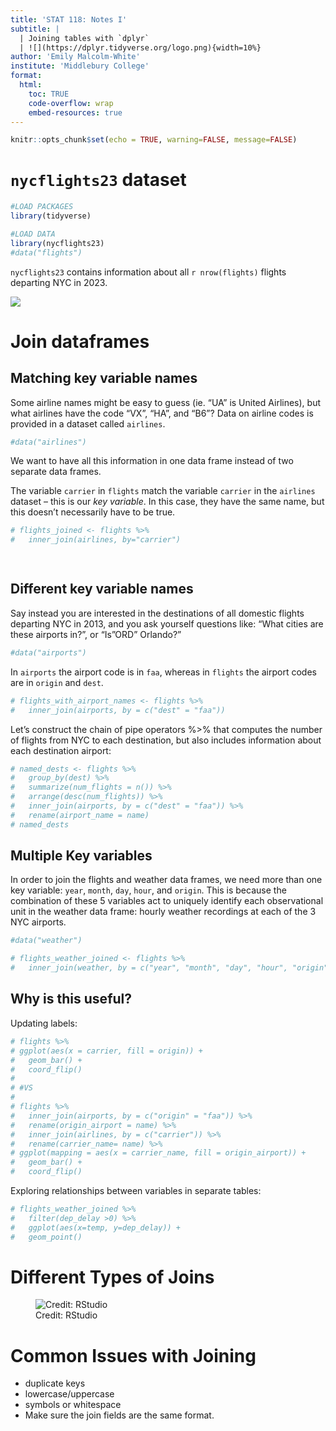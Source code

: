 ```yaml
---
title: 'STAT 118: Notes I'
subtitle: | 
  | Joining tables with `dplyr`
  | ![](https://dplyr.tidyverse.org/logo.png){width=10%}
author: 'Emily Malcolm-White'
institute: 'Middlebury College'
format:
  html: 
    toc: TRUE
    code-overflow: wrap
    embed-resources: true
---
```


```r
knitr::opts_chunk$set(echo = TRUE, warning=FALSE, message=FALSE)
```

# `nycflights23` dataset 

```r
#LOAD PACKAGES
library(tidyverse)

#LOAD DATA
library(nycflights23)
#data("flights")
```



`nycflights23` contains information about all `r nrow(flights)` flights departing NYC in 2023. 

![](https://r4ds.hadley.nz/diagrams/relational.png)


# Join dataframes

## Matching key variable names

Some airline names might be easy to guess (ie. "UA" is United Airlines), but what airlines have the code "VX", "HA", and "B6"? Data on airline codes is provided in a dataset called `airlines`. 

```r
#data("airlines")
```

We want to have all this information in one data frame instead of two separate data frames. 

The variable `carrier` in `flights` match the variable `carrier` in the `airlines` dataset -- this is our *key variable*. In this case, they have the same name, but this doesn't necessarily have to be true. 

```r
# flights_joined <- flights %>% 
#   inner_join(airlines, by="carrier")

  
```


## Different key variable names

Say instead you are interested in the destinations of all domestic flights departing NYC in 2013, and you ask yourself questions like: “What cities are these airports in?”, or “Is "ORD" Orlando?”

```r
#data("airports")
```


In `airports` the airport code is in `faa`, whereas in `flights` the airport codes are in `origin` and `dest`.

```r
# flights_with_airport_names <- flights %>% 
#   inner_join(airports, by = c("dest" = "faa"))
```

Let’s construct the chain of pipe operators %>% that computes the number of flights from NYC to each destination, but also includes information about each destination airport:

```r
# named_dests <- flights %>%
#   group_by(dest) %>%
#   summarize(num_flights = n()) %>%
#   arrange(desc(num_flights)) %>%
#   inner_join(airports, by = c("dest" = "faa")) %>%
#   rename(airport_name = name)
# named_dests
```

## Multiple Key variables

In order to join the flights and weather data frames, we need more than one key variable: `year`, `month`, `day`, `hour`, and `origin`. This is because the combination of these 5 variables act to uniquely identify each observational unit in the weather data frame: hourly weather recordings at each of the 3 NYC airports.

```r
#data("weather")
```


```r
# flights_weather_joined <- flights %>%
#   inner_join(weather, by = c("year", "month", "day", "hour", "origin"))
```

## Why is this useful? 

Updating labels: 

```r
# flights %>% 
# ggplot(aes(x = carrier, fill = origin)) +
#   geom_bar() + 
#   coord_flip()
# 
# #VS
# 
# flights %>% 
#   inner_join(airports, by = c("origin" = "faa")) %>% 
#   rename(origin_airport = name) %>% 
#   inner_join(airlines, by = c("carrier")) %>%  
#   rename(carrier_name= name) %>% 
# ggplot(mapping = aes(x = carrier_name, fill = origin_airport)) +
#   geom_bar() + 
#   coord_flip()
```


Exploring relationships between variables in separate tables: 

```r
# flights_weather_joined %>% 
#   filter(dep_delay >0) %>% 
#   ggplot(aes(x=temp, y=dep_delay)) +
#   geom_point()
```

# Different Types of Joins

![Credit: RStudio](http://rafalab.dfci.harvard.edu/dsbook/wrangling/img/joins.png)

# Common Issues with Joining

- duplicate keys
- lowercase/uppercase
- symbols or whitespace
- Make sure the join fields are the same format.



